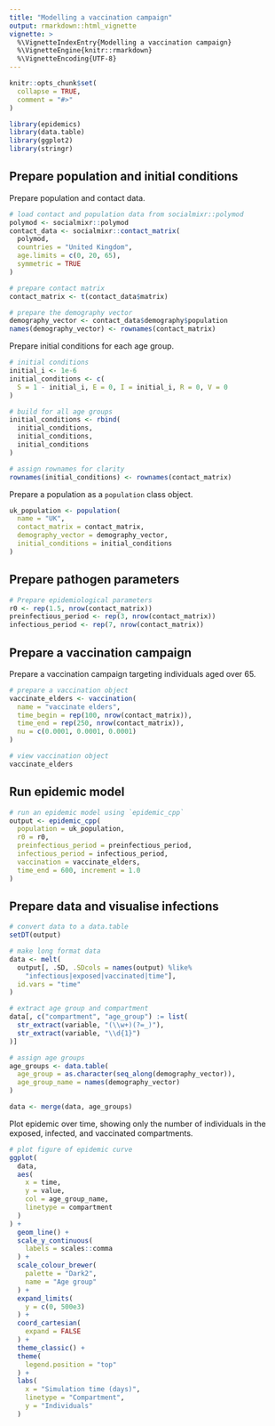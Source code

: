 ```yaml
---
title: "Modelling a vaccination campaign"
output: rmarkdown::html_vignette
vignette: >
  %\VignetteIndexEntry{Modelling a vaccination campaign}
  %\VignetteEngine{knitr::rmarkdown}
  %\VignetteEncoding{UTF-8}
---
```


```r
knitr::opts_chunk$set(
  collapse = TRUE,
  comment = "#>"
)
```

```r
library(epidemics)
library(data.table)
library(ggplot2)
library(stringr)
```

## Prepare population and initial conditions

Prepare population and contact data.

```r
# load contact and population data from socialmixr::polymod
polymod <- socialmixr::polymod
contact_data <- socialmixr::contact_matrix(
  polymod,
  countries = "United Kingdom",
  age.limits = c(0, 20, 65),
  symmetric = TRUE
)

# prepare contact matrix
contact_matrix <- t(contact_data$matrix)

# prepare the demography vector
demography_vector <- contact_data$demography$population
names(demography_vector) <- rownames(contact_matrix)
```

Prepare initial conditions for each age group.

```r
# initial conditions
initial_i <- 1e-6
initial_conditions <- c(
  S = 1 - initial_i, E = 0, I = initial_i, R = 0, V = 0
)

# build for all age groups
initial_conditions <- rbind(
  initial_conditions,
  initial_conditions,
  initial_conditions
)

# assign rownames for clarity
rownames(initial_conditions) <- rownames(contact_matrix)
```

Prepare a population as a `population` class object.

```r
uk_population <- population(
  name = "UK",
  contact_matrix = contact_matrix,
  demography_vector = demography_vector,
  initial_conditions = initial_conditions
)
```

## Prepare pathogen parameters

```r
# Prepare epidemiological parameters
r0 <- rep(1.5, nrow(contact_matrix))
preinfectious_period <- rep(3, nrow(contact_matrix))
infectious_period <- rep(7, nrow(contact_matrix))
```

## Prepare a vaccination campaign

Prepare a vaccination campaign targeting individuals aged over 65.

```r
# prepare a vaccination object
vaccinate_elders <- vaccination(
  name = "vaccinate elders",
  time_begin = rep(100, nrow(contact_matrix)),
  time_end = rep(250, nrow(contact_matrix)),
  nu = c(0.0001, 0.0001, 0.0001)
)

# view vaccination object
vaccinate_elders
```

## Run epidemic model

```r
# run an epidemic model using `epidemic_cpp`
output <- epidemic_cpp(
  population = uk_population,
  r0 = r0,
  preinfectious_period = preinfectious_period,
  infectious_period = infectious_period,
  vaccination = vaccinate_elders,
  time_end = 600, increment = 1.0
)
```

## Prepare data and visualise infections

```r
# convert data to a data.table
setDT(output)

# make long format data
data <- melt(
  output[, .SD, .SDcols = names(output) %like%
    "infectious|exposed|vaccinated|time"],
  id.vars = "time"
)

# extract age group and compartment
data[, c("compartment", "age_group") := list(
  str_extract(variable, "(\\w+)(?=_)"),
  str_extract(variable, "\\d{1}")
)]

# assign age groups
age_groups <- data.table(
  age_group = as.character(seq_along(demography_vector)),
  age_group_name = names(demography_vector)
)

data <- merge(data, age_groups)
```

Plot epidemic over time, showing only the number of individuals in the exposed, infected, and vaccinated compartments.

```r
# plot figure of epidemic curve
ggplot(
  data,
  aes(
    x = time,
    y = value,
    col = age_group_name,
    linetype = compartment
  )
) +
  geom_line() +
  scale_y_continuous(
    labels = scales::comma
  ) +
  scale_colour_brewer(
    palette = "Dark2",
    name = "Age group"
  ) +
  expand_limits(
    y = c(0, 500e3)
  ) +
  coord_cartesian(
    expand = FALSE
  ) +
  theme_classic() +
  theme(
    legend.position = "top"
  ) +
  labs(
    x = "Simulation time (days)",
    linetype = "Compartment",
    y = "Individuals"
  )
```
